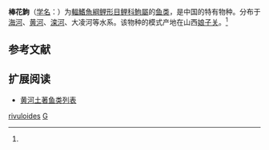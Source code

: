{{Speciesbox
| name = 棒花鮈
| status = 
| status_system = 
| image = 
| genus = Gobio
| species = rivuloides
| authority = {{le|Nichols|John Treadwell Nichols}}, 1925<ref name='id6112'>{{cite web| url =http://www.bioinfo.cn/db05/BjdwSpecies.php?action=view&id=6112| title =棒花鮈| work =中国动物物种编目数据库| publisher =中国科学院微生物研究所| author =中国科学院动物研究所| accessdate =2009-04-11| deadurl =yes| archiveurl =https://web.archive.org/web/20160305075859/http://www.bioinfo.cn/db05/BjdwSpecies.php?action=view&id=6112| archivedate =2016-03-05}}</ref>
| synonyms = *''Gobio gobio rivuloides''<br /><small>Nichols, 1925</small>
}}

'''棒花鮈'''（[[学名|学名]]：{{lang|la|''Gobio rivuloides''}}）为[[輻鰭魚綱|輻鰭魚綱]][[鲤形目|鲤形目]][[鲤科|鲤科]][[鮈屬|鮈屬]]的[[鱼类|鱼类]]，是中国的特有物种。分布于[[海河|海河]]、[[黄河|黄河]]、[[滦河|滦河]]、大凌河等水系。该物种的模式产地在山西[[娘子关|娘子关]]。<ref name='id6112'/>

== 参考文献 ==
{{reflist}}

== 扩展阅读 ==
{{refbegin}}
{{wikispecies-inline|Gobio rivuloides|棒花鮈}}
* [[黄河土著鱼类列表|黄河土著鱼类列表]]
{{refend}}
{{Taxonbar|from=Q6421702}}

[[Category:鮈屬|rivuloides]]
[[Category:1925年描述的鱼类|G]]


{{鯉形目小作品}}